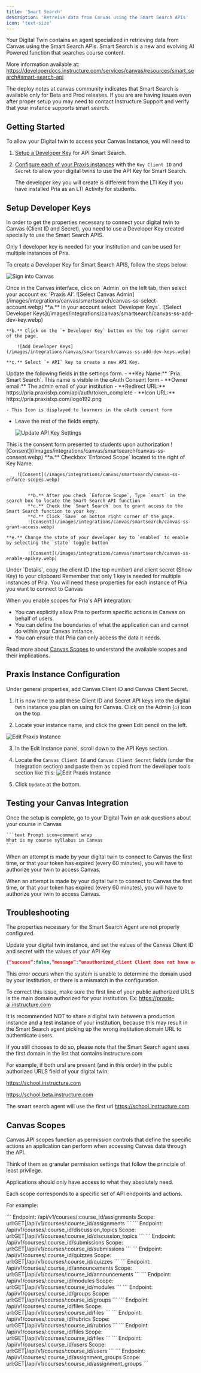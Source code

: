 ```yaml
---
title: 'Smart Search'
description: 'Retreive data from Canvas using the Smart Search APIs'
icon: 'text-size'
---
```


Your Digital Twin contains an agent specialized in retrieving data from Canvas using the Smart Search APIs.
Smart Search is a new and evolving AI Powered function that searches course content.

More information available at:
https://developerdocs.instructure.com/services/canvas/resources/smart_search#smart-search-api

<Note>
  The deploy notes at canvas community indicates that Smart Search is available
  only for Beta and Prod releases. If you are are having issues even after
  proper setup you may need to contact Instructure Support and verify that your
  instance supports smart search.
</Note>

## Getting Started

To allow your Digital twin to access your Canvas Instance, you will need to

1.  [Setup a Developer Key](#create-developer-keys) for API Smart Search.
2. [Configure each of your Praxis instances](#praxis-instance-configuration) with the `Key Client ID` and `Secret` to allow your digital twins to use the API Key for Smart Search.

   <Note>
     The developer key you will create is different from the LTI Key if you have installed Pria as an LTI
     Activity for students.
   </Note>

## Setup Developer Keys

In order to get the properties necessary to connect your digital twin to Canvas (Client ID and Secret), you need to use a Developer Key created specially to use the Smart Search APIS.

Only 1 developer key is needed for your institution and can be used for multiple instances of Pria.

To create a Developer Key for Smart Search APIS, follow the steps below:

<Steps>
  <Step title="Sign in to Canvas">

![Sign into Canvas](/images/integrations/canvas/smartsearch/canvas-ss-signin.webp)

  </Step>
  <Step title="Select Account">
    Once in the Canvas interface, click on `Admin` on the left tab, then select your account ex: 'Praxis AI'.
    ![Select Canvas Admin](/images/integrations/canvas/smartsearch/canvas-ss-select-account.webp)

  </Step>
  <Step title="Add Developer Key">
    **a.** In your account select `Developer Keys`.
        ![Select Developer Keys](/images/integrations/canvas/smartsearch/canvas-ss-add-dev-key.webp)

    **b.** Click on the `+ Developer Key` button on the top right corner of the page.

        ![Add Developer Keys](/images/integrations/canvas/smartsearch/canvas-ss-add-dev-keys.webp)

    **c.** Select `+ API` key to create a new API Key.

  </Step>

<Step title="Update API Key Settings">
  Update the following fields in the settings form.
  - **Key Name:**  `Pria Smart Search`.
    This name is visible in the oAuth Consent form
  - **Owner email:** The admin email of your institution
  - **Redirect URL:** https://pria.praxislxp.com/api/auth/token_complete
  - **Icon URL:** https://pria.praxislxp.com/logo192.png 
  
    - This Icon is displayed to learners in the oAuth consent form
  - Leave the rest of the fields empty.

    ![Update API Key Settings](/images/integrations/canvas/smartsearch/canvas-ss-api-key-settings.webp)

</Step>

<Step title="Authorize">
  This is the consent form presented to students upon authorization
    ![Consent](/images/integrations/canvas/smartsearch/canvas-ss-consent.webp)

</Step>

<Step title="Enforce Scopes">
    **a.** Checkbox `Enforced Scope` located to the right of Key Name.

        ![Consent](/images/integrations/canvas/smartsearch/canvas-ss-enforce-scopes.webp)


            **b.** After you check `Enforce Scope`, Type `smart` in the search box to locate the Smart Search API function
            **c.** Check the `Smart Search` box to grant access to the Smart Search function to your key.
            **d.** Click `Save` on bottom right corner of the page.
            ![Consent](/images/integrations/canvas/smartsearch/canvas-ss-grant-access.webp)

    **e.** Change the state of your developer key to `enabled` to enable by selecting the `state` toggle button

            ![Consent](/images/integrations/canvas/smartsearch/canvas-ss-enable-apikey.webp)

</Step>

<Step title="Copy Credentials">
  Under `Details`, copy the client ID (the top number) and client secret (Show
  Key) to your clipboard
</Step>

</Steps>

<Info>
  Remember that only 1 key is needed for multiple instances of Pria. You will
  need these properties for each instance of Pria you want to connect to Canvas
</Info>



When you enable scopes for Pria's API integration:

- You can explicitly allow Pria to perform specific actions in Canvas on behalf of users.
- You can define the boundaries of what the application can and cannot do within your Canvas instance.
- You can ensure that Pria can only access the data it needs.

Read more about [Canvas Scopes](#canvas-scopes) to understand the available scopes and their implications.


## Praxis Instance Configuration

Under general properties, add Canvas Client ID and Canvas Client Secret.

1. It is now time to add these Client ID and Secret API keys into the digital twin instance you plan on using for Canvas. Click on the Admin (⌂) icon on the top.

2. Locate your instance name, and click the green Edit pencil on the left.

![Edit Praxis Instance](/images/integrations/canvas/smartsearch/canvas-ss-edit-instance.webp)

3. In the Edit Instance panel, scroll down to the API Keys section.

4. Locate the `Canvas Client Id` and `Canvas Client Secret` fields (under the Integration section) and paste them as copied from the developer tools section like this:
   ![Edit Praxis Instance](/images/integrations/canvas/smartsearch/canvas-ss-edit-instance-integrations.webp)

5. Click `Update` at the bottom.

## Testing your Canvas Integration

Once the setup is complete, go to your Digital Twin an ask questions about your course in Canvas

    ```text Prompt icon=comment wrap
    What is my course syllabus in Canvas
    ```

When an attempt is made by your digital twin to connect to Canvas the first time, or that your token has expired (every 60 minutes), you will have to authorize your twin to access Canvas.

<Note>
  When an attempt is made by your digital twin to connect to Canvas the first
  time, or that your token has expired (every 60 minutes), you will have to
  authorize your twin to access Canvas.
</Note>

## Troubleshooting

The properties necessary for the Smart Search Agent are not properly configured.

Update your digital twin instance, and set the values of the Canvas Client ID and secret with the values of your API Key

```json lines wrap
{“success”:false,”message”:”unauthorized_client Client does not have access to the specified Canvas account.”}
```

This error occurs when the system is unable to determine the domain used by your institution, or there is a mismatch in the configuration.

To correct this issue, make sure the first line of your public authorized URLS is the main domain authorized for your institution. Ex: https://praxis-ai.instructure.com

<Warning>
  It is recommended NOT to share a digital twin between a production instance
  and a test instance of your institution, because this may result in the Smart
  Search agent picking up the wrong institution domain URL to authenticate
  users.
</Warning>

If you still chooses to do so, please note that the Smart Search agent uses the first domain in the list that contains instructure.com

For example, if both ursl are present (and in this order) in the public authorized URLS field of your digital twin:

https://school.instructure.com

https://school.beta.instructure.com

The smart search agent will use the first url https://school.instructure.com



## Canvas Scopes

Canvas API scopes function as permission controls that define the specific actions an application can perform when accessing Canvas data through the API.

Think of them as granular permission settings that follow the principle of least privilege.

<Warning>
  Applications should only have access to what they absolutely need.
</Warning>

Each scope corresponds to a specific set of API endpoints and actions.

For example:

<AccordionGroup>
  <Accordion title="Assignments">
    ```
    Endpoint: /api/v1/courses/:course_id/assignments
    Scope: url:GET|/api/v1/courses/:course_id/assignments
    ```

  </Accordion>
  <Accordion title="Discussions">
    ```
    Endpoint: /api/v1/courses/:course_id/discussion_topics
    Scope: url:GET|/api/v1/courses/:course_id/discussion_topics
    ```
  </Accordion>
  <Accordion title="Grades">
    ```
    Endpoint: /api/v1/courses/:course_id/submissions
    Scope: url:GET|/api/v1/courses/:course_id/submissions
    ```
  </Accordion>
  <Accordion title="Quizzes">
    ```
    Endpoint: /api/v1/courses/:course_id/quizzes
    Scope: url:GET|/api/v1/courses/:course_id/quizzes
    ```
  </Accordion>
  <Accordion title="Announcements">
    ```
    Endpoint: /api/v1/courses/:course_id/announcements
    Scope: url:GET|/api/v1/courses/:course_id/announcements
    ```
  </Accordion>
    <Accordion title="Modules">
    ```
    Endpoint: /api/v1/courses/:course_id/modules
    Scope: url:GET|/api/v1/courses/:course_id/modules
    ```
  </Accordion>
    <Accordion title="Groups">
    ```
    Endpoint: /api/v1/courses/:course_id/groups
    Scope: url:GET|/api/v1/courses/:course_id/groups
    ```
  </Accordion>
    <Accordion title="Files">
    ```
    Endpoint: /api/v1/courses/:course_id/files
    Scope: url:GET|/api/v1/courses/:course_id/files
    ```
  </Accordion>
      <Accordion title="Rubrics">
    ```
    Endpoint: /api/v1/courses/:course_id/rubrics
    Scope: url:GET|/api/v1/courses/:course_id/rubrics
    ```
  </Accordion>
      <Accordion title="Files (for syllabus upload)">
    ```
    Endpoint: /api/v1/courses/:course_id/files
    Scope: url:GET|/api/v1/courses/:course_id/files
    ```
  </Accordion>
      <Accordion title="Users (for adding teaching assistants)">
    ```
    Endpoint: /api/v1/courses/:course_id/users
    Scope: url:GET|/api/v1/courses/:course_id/users
    ```
  </Accordion>
        <Accordion title="Assignment Groups">
    ```
    Endpoint: /api/v1/courses/:course_id/assignment_groups
    Scope: url:GET|/api/v1/courses/:course_id/assignment_groups 
    ```
  </Accordion>

  </AccordionGroup>
